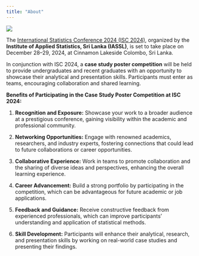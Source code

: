 ```yaml
---
title: "About"
---
```


![](cover.png)

The [International Statistics Conference 2024 (ISC 2024)](https://isc24.iassl.lk/index.php), organized by the **Institute of Applied Statistics, Sri Lanka (IASSL)**, is set to take place on December 28–29, 2024, at Cinnamon Lakeside Colombo, Sri Lanka.

In conjunction with ISC 2024, a **case study poster competition** will be held to provide undergraduates and recent graduates with an opportunity to showcase their analytical and presentation skills. Participants must enter as teams, encouraging collaboration and shared learning.



**Benefits of Participating in the Case Study Poster Competition at ISC 2024:**

1.  **Recognition and Exposure:** Showcase your work to a broader audience at a prestigious conference, gaining visibility within the academic and professional community.

2.  **Networking Opportunities:** Engage with renowned academics, researchers, and industry experts, fostering connections that could lead to future collaborations or career opportunities.

3.  **Collaborative Experience:** Work in teams to promote collaboration and the sharing of diverse ideas and perspectives, enhancing the overall learning experience.

4.  **Career Advancement:** Build a strong portfolio by participating in the competition, which can be advantageous for future academic or job applications.

5.  **Feedback and Guidance:** Receive constructive feedback from experienced professionals, which can improve participants' understanding and application of statistical methods.

6.  **Skill Development:** Participants will enhance their analytical, research, and presentation skills by working on real-world case studies and presenting their findings.


